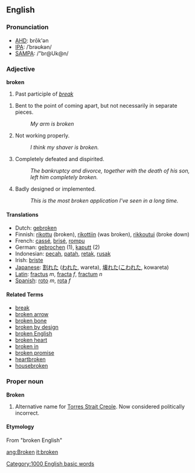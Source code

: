 ==English==

===Pronunciation===
*[[w:AHD|AHD]]: brōk'ən
*[[w:IPA|IPA]]: /ˈbrəʊkən/
*[[w:SAMPA|SAMPA]]: /"br@Uk@n/

===Adjective===
'''broken'''

# Past participle of ''[[break]]''
<!-- This one's a beast to define non-circularly! Feel free to improve. -->
# {{notcomp}} Bent to the point of coming apart, but not necessarily in separate pieces.
#: ''My arm is broken''
# {{notcomp}} Not working properly.
#: ''I think my shaver is broken.''
# {{notcomp}} Completely defeated and dispirited.
#: ''The bankruptcy and divorce, together with the death of his son, left him completely broken.''
# {{cattag2|software|colloquial}} Badly designed or implemented.
#: ''This is the most broken application I've seen in a long time.''

====Translations====
*Dutch: [[gebroken]]
*Finnish: [[rikottu]] (broken), [[rikottiin]] (was broken), [[rikkoutui]] (broke down)
*French: [[cassé]], [[brisé]], [[rompu]]
*German: [[gebrochen]] (1), [[kaputt]] (2)
*Indonesian: [[pecah]], [[patah]], [[retak]], [[rusak]]
*Irish: [[briste]]
*[[Japanese]]: [[割れた]] ([[われた]], wareta), [[壊れた]]([[こわれた]], kowareta)
*[[Latin]]: [[fractus]] ''m'', [[fracta]] ''f'', [[fractum]] ''n''
*[[Spanish]]: [[roto]] ''m'', [[rota]] ''f''

====Related Terms====
*[[break]]
*[[broken arrow]]
*[[broken bone]]
*[[broken by design]]
*[[broken English]]
*[[broken heart]]
*[[broken in]]
*[[broken promise]]
*[[heartbroken]]
*[[housebroken]]

===Proper noun===
'''Broken'''

# Alternative name for [[Torres Strait Creole]]. Now considered politically incorrect.

====Etymology====
From "broken English"

[[Category:1000 English basic words]]

[[ang:Broken]]
[[it:broken]]